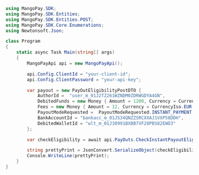 ```csharp .NET 
using MangoPay.SDK;
using MangoPay.SDK.Entities;
using MangoPay.SDK.Entities.POST;
using MangoPay.SDK.Core.Enumerations;
using Newtonsoft.Json;

class Program
{
    static async Task Main(string[] args)
    {
        MangoPayApi api = new MangoPayApi();

        api.Config.ClientId = "your-client-id";
        api.Config.ClientPassword = "your-api-key";

        var payout = new PayOutEligibilityPostDTO {
            AuthorId =  "user_m_01J2TZ261WZNDM0ZDRWGDYA4GN",
            DebitedFunds = new Money { Amount = 1200, Currency = CurrencyIso.EUR },
            Fees = new Money { Amount = 12, Currency = CurrencyIso.EUR },
            PayoutModeRequested =  PayoutModeRequested.INSTANT_PAYMENT,
            BankAccountId = "bankacc_m_01J534QNZZSRCXXAJ1VXP58DDH",
            DebitedWalletId = "wlt_m_01J30991BXBB7VF28PBS82EWD3"
        };

        var checkEligibility = await api.PayOuts.CheckInstantPayoutEligibility(payout);

        string prettyPrint = JsonConvert.SerializeObject(checkEligibility, Formatting.Indented);
        Console.WriteLine(prettyPrint);
	}
}
```